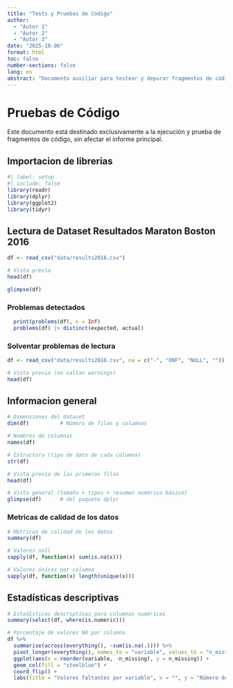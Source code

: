 ```yaml
---
title: "Tests y Pruebas de Código"
author:
  - "Autor 1"
  - "Autor 2"
  - "Autor 3"
date: "2025-10-06"
format: html
toc: false
number-sections: false
lang: es
abstract: "Documento auxiliar para testear y depurar fragmentos de código relacionados con el análisis de datos de la Maratón de Boston."
---
```


# Pruebas de Código

Este documento está destinado exclusivamente a la ejecución y prueba de fragmentos de código, sin afectar el informe principal.

## Importacion de librerias

```r
#| label: setup
#| include: false
library(readr)
library(dplyr)
library(ggplot2)
library(tidyr)
```

## Lectura de Dataset Resultados Maraton Boston 2016

```r
df <- read_csv("data/results2016.csv")

# Vista previa
head(df)

glimpse(df)
```

### Problemas detectados

```r
  print(problems(df), n = Inf)
  problems(df) |> distinct(expected, actual)
```

### Solventar problemas de lectura
```r

df <- read_csv("data/results2016.csv", na = c("-", "DNF", "NULL", ""))

# Vista previa (no saltan warnings)
head(df)

```


## Informacion general

```r

# Dimensiones del dataset
dim(df)          # Número de filas y columnas

# Nombres de columnas
names(df)

# Estructura (tipo de dato de cada columna)
str(df)

# Vista previa de las primeras filas
head(df)

# Vista general (tamaño + tipos + resumen numérico básico)
glimpse(df)      # del paquete dplyr


```

### Metricas de calidad de los datos 

```r
# Métricas de calidad de los datos
summary(df)

# Valores null
sapply(df, function(x) sum(is.na(x)))

# Valores únicos por columna
sapply(df, function(x) length(unique(x)))

```

## Estadísticas descriptivas

```r

# Estadísticas descriptivas para columnas numéricas
summary(select(df, where(is.numeric)))

```
```r
# Porcentaje de valores NA por columna
df %>%
  summarise(across(everything(), ~sum(is.na(.)))) %>%
  pivot_longer(everything(), names_to = "variable", values_to = "n_missing") %>%
  ggplot(aes(x = reorder(variable, -n_missing), y = n_missing)) +
  geom_col(fill = "steelblue") +
  coord_flip() +
  labs(title = "Valores faltantes por variable", x = "", y = "Número de NAs")

```